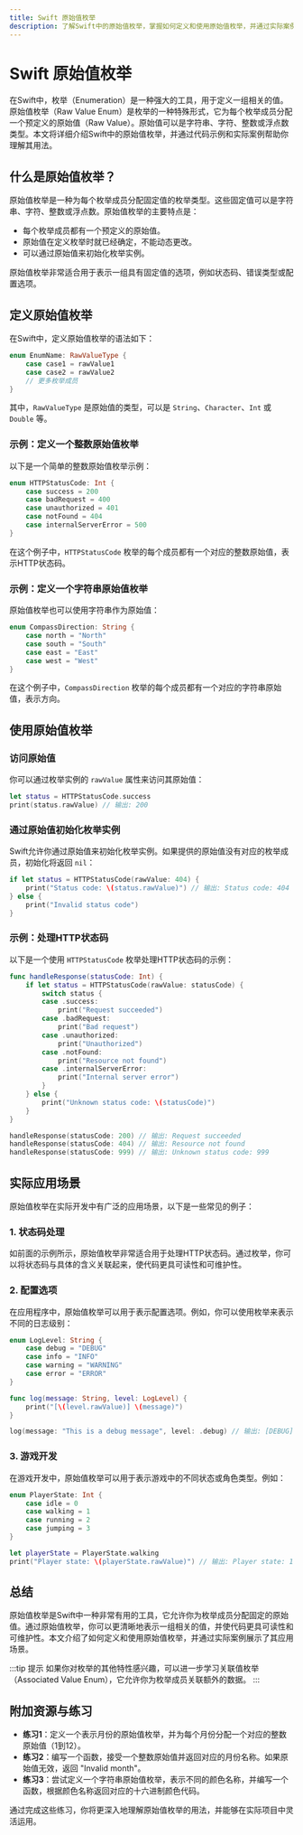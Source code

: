 ```yaml
---
title: Swift 原始值枚举
description: 了解Swift中的原始值枚举，掌握如何定义和使用原始值枚举，并通过实际案例理解其应用场景。
---
```


# Swift 原始值枚举

在Swift中，枚举（Enumeration）是一种强大的工具，用于定义一组相关的值。原始值枚举（Raw Value Enum）是枚举的一种特殊形式，它为每个枚举成员分配一个预定义的原始值（Raw Value）。原始值可以是字符串、字符、整数或浮点数类型。本文将详细介绍Swift中的原始值枚举，并通过代码示例和实际案例帮助你理解其用法。

## 什么是原始值枚举？

原始值枚举是一种为每个枚举成员分配固定值的枚举类型。这些固定值可以是字符串、字符、整数或浮点数。原始值枚举的主要特点是：

- 每个枚举成员都有一个预定义的原始值。
- 原始值在定义枚举时就已经确定，不能动态更改。
- 可以通过原始值来初始化枚举实例。

原始值枚举非常适合用于表示一组具有固定值的选项，例如状态码、错误类型或配置选项。

## 定义原始值枚举

在Swift中，定义原始值枚举的语法如下：

```swift
enum EnumName: RawValueType {
    case case1 = rawValue1
    case case2 = rawValue2
    // 更多枚举成员
}
```

其中，`RawValueType` 是原始值的类型，可以是 `String`、`Character`、`Int` 或 `Double` 等。

### 示例：定义一个整数原始值枚举

以下是一个简单的整数原始值枚举示例：

```swift
enum HTTPStatusCode: Int {
    case success = 200
    case badRequest = 400
    case unauthorized = 401
    case notFound = 404
    case internalServerError = 500
}
```

在这个例子中，`HTTPStatusCode` 枚举的每个成员都有一个对应的整数原始值，表示HTTP状态码。

### 示例：定义一个字符串原始值枚举

原始值枚举也可以使用字符串作为原始值：

```swift
enum CompassDirection: String {
    case north = "North"
    case south = "South"
    case east = "East"
    case west = "West"
}
```

在这个例子中，`CompassDirection` 枚举的每个成员都有一个对应的字符串原始值，表示方向。

## 使用原始值枚举

### 访问原始值

你可以通过枚举实例的 `rawValue` 属性来访问其原始值：

```swift
let status = HTTPStatusCode.success
print(status.rawValue) // 输出: 200
```

### 通过原始值初始化枚举实例

Swift允许你通过原始值来初始化枚举实例。如果提供的原始值没有对应的枚举成员，初始化将返回 `nil`：

```swift
if let status = HTTPStatusCode(rawValue: 404) {
    print("Status code: \(status.rawValue)") // 输出: Status code: 404
} else {
    print("Invalid status code")
}
```

### 示例：处理HTTP状态码

以下是一个使用 `HTTPStatusCode` 枚举处理HTTP状态码的示例：

```swift
func handleResponse(statusCode: Int) {
    if let status = HTTPStatusCode(rawValue: statusCode) {
        switch status {
        case .success:
            print("Request succeeded")
        case .badRequest:
            print("Bad request")
        case .unauthorized:
            print("Unauthorized")
        case .notFound:
            print("Resource not found")
        case .internalServerError:
            print("Internal server error")
        }
    } else {
        print("Unknown status code: \(statusCode)")
    }
}

handleResponse(statusCode: 200) // 输出: Request succeeded
handleResponse(statusCode: 404) // 输出: Resource not found
handleResponse(statusCode: 999) // 输出: Unknown status code: 999
```

## 实际应用场景

原始值枚举在实际开发中有广泛的应用场景，以下是一些常见的例子：

### 1. 状态码处理

如前面的示例所示，原始值枚举非常适合用于处理HTTP状态码。通过枚举，你可以将状态码与具体的含义关联起来，使代码更具可读性和可维护性。

### 2. 配置选项

在应用程序中，原始值枚举可以用于表示配置选项。例如，你可以使用枚举来表示不同的日志级别：

```swift
enum LogLevel: String {
    case debug = "DEBUG"
    case info = "INFO"
    case warning = "WARNING"
    case error = "ERROR"
}

func log(message: String, level: LogLevel) {
    print("[\(level.rawValue)] \(message)")
}

log(message: "This is a debug message", level: .debug) // 输出: [DEBUG] This is a debug message
```

### 3. 游戏开发

在游戏开发中，原始值枚举可以用于表示游戏中的不同状态或角色类型。例如：

```swift
enum PlayerState: Int {
    case idle = 0
    case walking = 1
    case running = 2
    case jumping = 3
}

let playerState = PlayerState.walking
print("Player state: \(playerState.rawValue)") // 输出: Player state: 1
```

## 总结

原始值枚举是Swift中一种非常有用的工具，它允许你为枚举成员分配固定的原始值。通过原始值枚举，你可以更清晰地表示一组相关的值，并使代码更具可读性和可维护性。本文介绍了如何定义和使用原始值枚举，并通过实际案例展示了其应用场景。

:::tip 提示
如果你对枚举的其他特性感兴趣，可以进一步学习关联值枚举（Associated Value Enum），它允许你为枚举成员关联额外的数据。
:::

## 附加资源与练习

- **练习1**：定义一个表示月份的原始值枚举，并为每个月份分配一个对应的整数原始值（1到12）。
- **练习2**：编写一个函数，接受一个整数原始值并返回对应的月份名称。如果原始值无效，返回 "Invalid month"。
- **练习3**：尝试定义一个字符串原始值枚举，表示不同的颜色名称，并编写一个函数，根据颜色名称返回对应的十六进制颜色代码。

通过完成这些练习，你将更深入地理解原始值枚举的用法，并能够在实际项目中灵活运用。